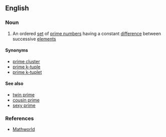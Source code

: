 ==English==
{{wikipedia|Prime k-tuple}}

===Noun===
{{en-noun|head=[[prime]] [[constellation]]}}

# {{label|en|mathematics}} An ordered [[set]] of [[prime number]]s having a constant [[difference]] between successive [[element]]s

====Synonyms====
* [[prime cluster]]
* [[prime k-tuple]]
* [[prime k-tuplet]]

====See also====
* [[twin prime]]
* [[cousin prime]]
* [[sexy prime]]

===References===
* [http://mathworld.wolfram.com/PrimeConstellation.html Mathworld]